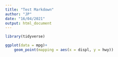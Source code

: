 ```yaml
---
title: "Test Markdown"
author: "JP"
date: "16/04/2021"
output: html_document
---
```


```r

library(tidyverse)

ggplot(data = mpg)+
    geom_point(mapping = aes(x = displ, y = hwy))

```
